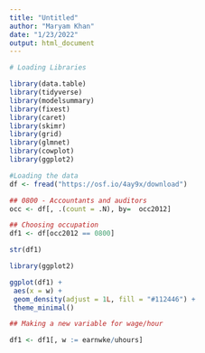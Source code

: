 ```yaml
---
title: "Untitled"
author: "Maryam Khan"
date: "1/23/2022"
output: html_document
---
```

```r
# Loading Libraries

library(data.table)
library(tidyverse)
library(modelsummary)
library(fixest)
library(caret)
library(skimr)
library(grid)
library(glmnet)
library(cowplot)
library(ggplot2)

#Loading the data
df <- fread("https://osf.io/4ay9x/download")
```
```r
## 0800 - Accountants and auditors
occ <- df[, .(count = .N), by=  occ2012]

## Choosing occupation
df1 <- df[occ2012 == 0800]

str(df1)

library(ggplot2)

ggplot(df1) +
 aes(x = w) +
 geom_density(adjust = 1L, fill = "#112446") +
 theme_minimal()

## Making a new variable for wage/hour

df1 <- df1[, w := earnwke/uhours]
```

